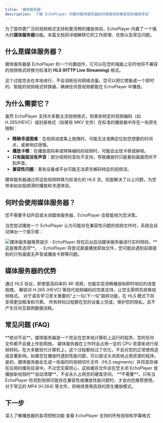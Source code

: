 ```yaml
---
title: '媒体服务器'
description: '了解 EchoPlayer 内置的媒体服务器如何增强视频兼容性和播放体验'
---
```


为了提供更广泛的视频格式支持和更流畅的播放体验，EchoPlayer 内置了一个强大的**媒体服务器**功能。本篇文档将详细解释它的工作原理、优势以及常见问题。

## 什么是媒体服务器？

媒体服务器是 EchoPlayer 的一个内置组件，它可以在您的电脑上实时地将不兼容的视频格式转换为标准的 **HLS (HTTP Live Streaming)** 格式。

这个过程完全在本地进行，不会消耗任何网络流量。您可以把它想象成一个即时的、智能的视频格式转换器，确保任何音视频都能在 EchoPlayer 中播放。

## 为什么需要它？

虽然 EchoPlayer 支持大多数主流视频格式，但某些特定的视频编码（如 H.265/HEVC）或封装格式（如某些 MKV 文件）在标准的播放器中存在一些原生限制：

- **精确寻道困难**：在视频进度条上拖拽时，可能无法准确定位到您想要的时间点，或者响应很慢。
- **播放卡顿**：在播放高码率或特殊编码的视频时，可能会出现卡顿或掉帧。
- **只有画面没有声音**：部分视频的音轨不支持，导致播放时只能看到画面而听不到声音。
- **兼容性问题**：某些设备或平台可能无法原生解码特定的视频流。

媒体服务器通过将这些视频转换为标准化的 HLS 流，彻底解决了以上问题，为您带来如丝般顺滑的播放和寻道体验。

## 何时会使用媒体服务器？

您不需要手动开启或关闭媒体服务器，EchoPlayer 会智能地为您决策。

当您尝试播放一个 EchoPlayer 认为可能存在兼容性问题的视频文件时，系统会自动弹出一个提示框：

<Frame caption="媒体服务器推荐提示">
  <img src="/images/media-server-prompt.png" alt="媒体服务器推荐提示" />
</Frame>

<CardGroup cols={2}>
  <Card title="立即安装" icon="check-circle">
    - EchoPlayer 将在后台启动媒体服务器进行实时转码，**这是推荐选项**。
  </Card>
  <Card title="稍后再说" icon="circle-x">
    - EchoPlayer 将尝试直接播放原始文件，您可能会遇到前面提到的只有画面无声音或播放卡顿等问题。
  </Card>
</CardGroup>

## 媒体服务器的优势

<AccordionGroup>
  <Accordion title="极致的播放流畅度">
    通过 HLS 协议，即使是高码率的 4K 视频，也能实现流畅播放和即时响应的进度拖拽。
  </Accordion>
  <Accordion title="更广泛的格式支持">
    解锁对 H.265 (HEVC) 等现代视频编码的完美支持，让您无需预先转换视频格式。
  </Accordion>
  <Accordion title="精确的逐句跳转">
    对于语言学习至关重要的“上一句/下一句”跳转功能，在 HLS 模式下将变得更加精准和可靠。
  </Accordion>
  <Accordion title="完全本地化处理">
    所有转码过程都在您的设备上完成，保护您的隐私，且不产生任何互联网数据消耗。
  </Accordion>
</AccordionGroup>

## 常见问题 (FAQ)

<AccordionGroup>
  <Accordion title="使用媒体服务器会上传我的文件吗？">
    **绝对不会**。媒体服务器是一个完全在您本地计算机上运行的程序。您的任何文件都不会被上传到网络。
  </Accordion>
  <Accordion title="这个过程会占用很多电脑性能吗？">
    媒体服务器在工作时会占用一定的 CPU
    资源来进行视频转码。在大多数现代计算机上，这个过程都经过了优化，不会对您的正常使用造成显著影响。如果您在播放时遇到性能问题，可以尝试关闭其他占用资源的程序。
  </Accordion>
  <Accordion title="转码会产生很多临时文件吗？">
    是的，媒体服务器会生成一些临时的视频切片文件（HLS
    segments）并将其存储在应用的缓存目录中。不过您无需担心，这些缓存文件会在您关闭 EchoPlayer
    或播放新视频时**自动清理**，不会永久占用您的硬盘空间。
  </Accordion>
  <Accordion title="所有视频都需要使用媒体服务器吗？">
    **不需要**。只有当 EchoPlayer
    检测到视频可能存在兼容性或播放性能问题时，才会向您推荐使用。对于常见的 MP4 (H.264)
    等文件，将继续使用高效的原生播放模式。
  </Accordion>
</AccordionGroup>

## 下一步

<CardGroup cols={2}>
  <Card title="播放控制" icon="play-circle" href="/player/playback-controls">
    深入了解播放器的各项控制功能
  </Card>
  <Card title="支持的格式" icon="file-video" href="/#支持的格式">
    查看 EchoPlayer 支持的所有视频和字幕格式
  </Card>
</CardGroup>

